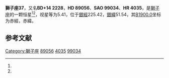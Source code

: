 {{Starbox begin
| name = 獅子座37
}}
{{Starbox observe
| epoch = [[J2000.0|J2000.0]]
| constell = [[獅子座|獅子座]]<ref name=SIMBAD>{{cite web
 | url=http://simbad.u-strasbg.fr/simbad/sim-id?Ident=HR+4035
 | title=Pulsating variable Star
 | publisher=Centre de Données astronomiques de Strasbourg
 | work=SIMBAD
 | accessdate=2012-07-13
 | archive-date=2019-08-20
 | archive-url=https://web.archive.org/web/20190820123853/http://simbad.u-strasbg.fr/simbad/sim-id?Ident=HR+4035
 | dead-url=no
 }}</ref><ref name=DATA>{{cite web
 | url=http://vizier.u-strasbg.fr/viz-bin/VizieR-5?-out.add=.&-source=5050&-corr=PK=HR&-out.max=9999&HR=4035
 | title=VizieR Detailed Page
 | accessdate=2012-07-13
 | archive-date=2019-08-24
 | archive-url=https://web.archive.org/web/20190824211329/http://vizier.u-strasbg.fr/viz-bin/VizieR-5?-out.add=.&-source=5050&-corr=PK=HR&-out.max=9999&HR=4035
 | dead-url=no
 }}</ref>
| 星官 = 
| ra = {{RA|10|16|40.7}}<ref name=SIMBAD /><ref name=DATA />
| dec = {{DEC|+13|43|42}}<ref name=SIMBAD /><ref name=DATA />
| appmag_v = 5.41<ref name=SIMBAD /><ref name=DATA />
}}
{{Starbox character
| class = M1.5IIIab<ref name=SIMBAD /><ref name=DATA />
| b-v = 1.61<ref name=SIMBAD /><ref name=DATA />
| u-b = 1.95<ref name=SIMBAD /><ref name=DATA />
| r-i = <ref name=SIMBAD /><ref name=DATA />
| variable = 
}}
{{Starbox astrometry
| radial_v = 1.95
| prop_mo_ra = 3
| parallax = 
| p_error = 
}}
{{Starbox catalog
| names =BD+14 2228，[[SAO星表|SAO]] 99034，[[HD星表|HD]] 89056，[[HR星表|HR]] 4035}}
{{Starbox reference |Simbad=HR+4035}}
{{Starbox end}}

'''獅子座37'''，又名'''BD+14 2228'''，'''HD 89056'''、'''SAO 99034'''、'''HR 4035'''，是[[獅子座|獅子座]]的一颗恒星<ref name=SIMBAD /><ref name=DATA />，视星等为5.41，位于[[銀道座標系|銀經]]225.42，[[銀道座標系|銀緯]]51.54，其[[B1900.0|B1900.0]]坐标为赤經{{RA|10|11|18.7}}，赤緯{{DEC|+14|51.54|37}}。

== 参考文献 ==
{{reflist}}

{{star-stub}}

{{獅子座恒星}}
[[Category:獅子座|Category:獅子座]]
[[Category:HD和HDE天體|89056]]
[[Category:HR天體|4035]]
[[Category:SAO天體|99034]]